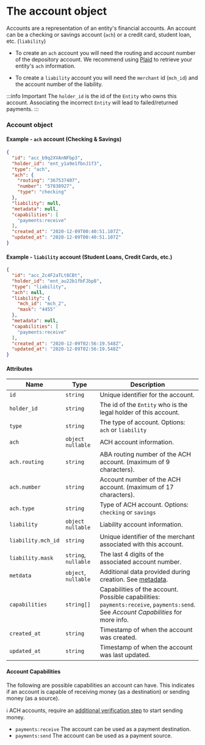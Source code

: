 # The account object

Accounts are a representation of an entity's financial accounts. An account can be a checking or savings account (`ach`) or a credit card, student loan, etc. (`liability`)

* To create an `ach` account you will need the routing and account number of the depository account. We recommend using [Plaid](https://plaid.com/products/auth) to retrieve your entity's `ach` information.

* To create a `liability` account you will need the `merchant` id (`mch_id`) and the account number of the liability.

:::info Important
The `holder_id` is the id of the `Entity` who owns this account. Associating the incorrect `Entity` will lead to failed/returned payments.
:::

### Account object

#### Example - `ach` account (Checking & Savings)

```json
{
  "id": "acc_b9q2XVAnNFbp3",
  "holder_id": "ent_y1a9e1fbnJ1f3",
  "type": "ach",
  "ach": {
    "routing": "367537407",
    "number": "57838927",
    "type": "checking"
  },
  "liability": null,
  "metadata": null,
  "capabilities": [
    "payments:receive"
  ],
  "created_at": "2020-12-09T00:40:51.107Z",
  "updated_at": "2020-12-09T00:40:51.107Z"
}
```

#### Example - `liability` account (Student Loans, Credit Cards, etc.)
```json
{
  "id": "acc_Zc4F2aTLt8CBt",
  "holder_id": "ent_au22b1fbFJbp8",
  "type": "liability",
  "ach": null,
  "liability": {
    "mch_id": "mch_2",
    "mask": "4455"
  },
  "metadata": null,
  "capabilities": [
    "payments:receive"
  ],
  "created_at": "2020-12-09T02:56:19.548Z",
  "updated_at": "2020-12-09T02:56:19.548Z"
}
```

#### Attributes

| Name               | Type                 | Description                                                                                                                                                                                             |
|--------------------|----------------------|---------------------------------------------------------------------------------------------------------------------------------------------------------------------------------------------------------|
| `id`               | `string`             | Unique identifier for the account.                                                                                                                                                                      |
| `holder_id`        | `string`             | The id of the `Entity` who is the legal holder of this account.                                                                                                                                         |
| `type`             | `string`             | The type of account. Options: `ach` or `liability`                                                                                                                                                      |
| `ach`              | `object` `nullable`  | ACH account information.                                                                                                                                                                                |
| `ach.routing`      | `string`             | ABA routing number of the ACH account. (maximum of 9 characters).                                                                                                                                       |
| `ach.number`       | `string`             | Account number of the ACH account. (maximum of 17 characters).                                                                                                                                          |
| `ach.type`         | `string`             | Type of ACH account. Options: `checking` or `savings`                                                                                                                                                   |
| `liability`        | `object` `nullable`  | Liability account information.                                                                                                                                                                          |
| `liability.mch_id` | `string`             | Unique identifier of the merchant associated with this account.                                                                                                                                         |
| `liability.mask`   | `string`, `nullable` | The last 4 digits of the associated account number.                                                                                                                                                     |
| `metdata`          | `object`, `nullable` | Additional data provided during creation. See [metadata](/api/metadata).                                                                                                           |
| `capabilities`           | `string[]`             | Capabilities of the account. Possible capabilities: `payments:receive`, `payments:send`. See *Account Capabilities* for more info. |
| `created_at`       | `string`             | Timestamp of when the account was created.                                                                                                                                                              |
| `updated_at`       | `string`             | Timestamp of when the account was last updated.                                                                                                                                                         |

#### Account Capabilities

The following are possible capabilities an account can have. This indicates if an account is capable of receiving money (as a destination) or sending money (as a source).


ℹ️ ACH accounts, require an [additional verification step](/api/core/accounts/ach-verification/object) to start sending money.

- `payments:receive` The account can be used as a payment destination.
- `payments:send` The account can be used as a payment source.

